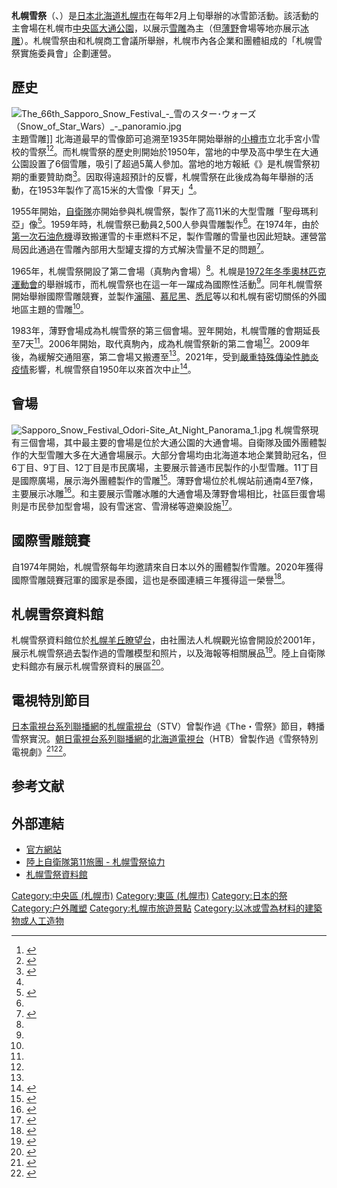 {{Infobox recurring event 
|name = 札幌雪祭<br>Sapporo Snow Festival
|image = Odori Park Sapporo Snow Festival 2007.JPG
|imagesize = 300px
|caption = 2007年2月12日雪祭现场（大通會場）
|location = {{JPN}}[[北海道|北海道]][[札幌市|札幌市]]
|years_active = 自1950年2月18日開始
|dates = 原則上是每年的2月5日至11日
|genre=雪季
|website= {{URL|https://www.snowfes.com/}}
}}

'''札幌雪祭'''（{{lang-ja|さっぽろ雪まつり、さっぽろゆきまつり}}、{{lang-en|Sapporo Snow Festival}}）是[[日本|日本]][[北海道|北海道]][[札幌市|札幌市]]在每年2月上旬舉辦的冰雪節活動。該活動的主會場在札幌市[[中央區_(札幌市)|中央區]][[大通公園|大通公園]]，以展示[[雪雕|雪雕]]為主（但[[薄野|薄野]]會場等地亦展示[[冰雕|冰雕]]）。札幌雪祭由{{link-ja|札幌市政府|札幌市役所}}和札幌商工會議所舉辦，札幌市內各企業和團體組成的「札幌雪祭實施委員會」企劃運營。

== 歷史 ==
[[File:The_66th_Sapporo_Snow_Festival_-_雪のスター･ウォーズ（Snow_of_Star_Wars）_-_panoramio.jpg|thumb]]主題雪雕]]
北海道最早的雪像節可追溯至1935年開始舉辦的[[小樽市|小樽市]]立北手宮小雪校的雪祭<ref>{{cite web|url=https://www.otaru-journal.com/2016/02/2016-0206-2/|script-title=ja:北手宮小最後の雪まつり！雪像がフィナーレ飾る|accessdate=2021-03-31|publisher={{lang|ja|小樽ジャーナル}}|language=ja|deadurl=no|archive-date=2021-03-31|archive-url=https://web.archive.org/web/20210331140534/https://www.otaru-journal.com/2016/02/2016-0206-2/}}</ref><ref>{{cite web|url=https://www.snowfes.com/about/history/70th_project/odr12.html|script-title=ja:布袋さま雪像|accessdate=2021-03-31|publisher={{lang|ja|さっぽろ雪まつり公式WEB}}|language=ja|deadurl=no|archive-date=2021-01-20|archive-url=https://web.archive.org/web/20210120103604/https://www.snowfes.com/about/history/70th_project/odr12.html}}</ref>。而札幌雪祭的歷史則開始於1950年，當地的中學及高中學生在大通公園設置了6個雪雕，吸引了超過5萬人參加。當地的地方報紙《{{link-ja|北海時報|北海タイムス}}》是札幌雪祭初期的重要贊助商<ref name="history">{{cite web|url=https://www.snowfes.com/about/history/|script-title=ja:さっぽろ雪まつりの歴史|accessdate=2021-03-31|publisher={{lang|ja|さっぽろ雪まつり公式WEB}}|language=ja|deadurl=no|archive-date=2020-02-26|archive-url=https://web.archive.org/web/20200226124104/https://www.snowfes.com/about/history/}}</ref>。因取得遠超預計的反響，札幌雪祭在此後成為每年舉辦的活動，在1953年製作了高15米的大雪像「昇天」<ref name="history"></ref>。

1955年開始，[[自衛隊|自衛隊]]亦開始參與札幌雪祭，製作了高11米的大型雪雕「聖母瑪利亞」像<ref>{{cite web|url=https://weathernews.jp/s/topics/201802/020235/|script-title=ja:【さっぽろ雪まつり】自衛隊が巨大雪像を作るワケ|accessdate=2021-03-31|publisher={{lang|ja|ウェザーニューズ}}|language=ja|deadurl=no|archive-date=2021-03-19|archive-url=https://web.archive.org/web/20210319220142/https://weathernews.jp/s/topics/201802/020235/}}</ref>。1959年時，札幌雪祭已動員2,500人參與雪雕製作<ref name="history"></ref>。在1974年，由於[[第一次石油危機|第一次石油危機]]導致搬運雪的卡車燃料不足，製作雪雕的雪量也因此短缺。運營當局因此通過在雪雕內部用大型罐支撐的方式解決雪量不足的問題<ref name="70th">{{cite web|url=https://www.snowfes.com/about/history/70th_history/|script-title=ja:さっぽろ雪まつり71年のあゆみ|accessdate=2021-03-31|publisher={{lang|ja|さっぽろ雪まつり公式WEB}}|language=ja|deadurl=no|archive-date=2020-12-14|archive-url=https://web.archive.org/web/20201214100302/https://www.snowfes.com/about/history/70th_history/}}</ref>。

1965年，札幌雪祭開設了第二會場（真駒內會場）<ref name="history"></ref>。札幌是[[1972年冬季奧林匹克運動會|1972年冬季奧林匹克運動會]]的舉辦城市，而札幌雪祭也在這一年一躍成為國際性活動<ref name="history"></ref>。同年札幌雪祭開始舉辦國際雪雕競賽，並製作[[瀋陽|瀋陽]]、[[慕尼黑|慕尼黑]]、[[悉尼|悉尼]]等以和札幌有密切關係的外國地區主題的雪雕<ref name="history"></ref>。

1983年，薄野會場成為札幌雪祭的第三個會場。翌年開始，札幌雪雕的會期延長至7天<ref name="history"></ref>。2006年開始，{{link-ja|札幌Satoland|サッポロさとらんど}}取代真駒內，成為札幌雪祭新的第二會場<ref name="70th"></ref>。2009年後，為緩解交通阻塞，第二會場又搬遷至{{link-ja|札幌社區巨蛋|札幌コミュニティドーム}}<ref name="70th"></ref>。2021年，受到[[嚴重特殊傳染性肺炎疫情|嚴重特殊傳染性肺炎疫情]]影響，札幌雪祭自1950年以來首次中止<ref>{{cite web|url=https://www3.nhk.or.jp/news/html/20201214/k10012764011000.html|script-title=ja:「さっぽろ雪まつり」はオンライン開催 事実上中止に|accessdate=2021-03-31|publisher={{lang|ja|NHK}}|language=ja|deadurl=no|archive-date=2021-01-05|archive-url=https://web.archive.org/web/20210105000600/https://www3.nhk.or.jp/news/html/20201214/k10012764011000.html}}</ref>。

== 會場 ==
[[File:Sapporo_Snow_Festival_Odori-Site_At_Night_Panorama_1.jpg|right]]
札幌雪祭現有三個會場，其中最主要的會場是位於大通公園的大通會場。自衛隊及國外團體製作的大型雪雕大多在大通會場展示。大部分會場均由北海道本地企業贊助冠名，但6丁目、9丁目、12丁目是市民廣場，主要展示普通市民製作的小型雪雕。11丁目是國際廣場，展示海外團體製作的雪雕<ref>{{cite web|url=https://www.snowfes.com/place/odori/|script-title=ja:大通会場|accessdate=2021-03-31|publisher={{lang|ja|さっぽろ雪まつり公式WEB}}|language=ja|deadurl=no|archive-date=2021-02-08|archive-url=https://web.archive.org/web/20210208223829/https://www.snowfes.com/place/odori/}}</ref>。薄野會場位於札幌站前通南4至7條，主要展示冰雕<ref>{{cite web|url=https://www.snowfes.com/place/susukino/|script-title=ja:すすきの会場|accessdate=2021-03-31|publisher={{lang|ja|さっぽろ雪まつり公式WEB}}|language=ja|deadurl=no|archive-date=2020-12-05|archive-url=https://web.archive.org/web/20201205013739/https://www.snowfes.com/place/susukino/}}</ref>。和主要展示雪雕冰雕的大通會場及薄野會場相比，社區巨蛋會場則是市民參加型會場，設有雪迷宮、雪滑梯等遊樂設施<ref>{{cite web|url=https://www.snowfes.com/place/tsudome/|script-title=ja:つどーむ会場|accessdate=2021-03-31|publisher={{lang|ja|さっぽろ雪まつり公式WEB}}|language=ja|deadurl=no|archive-date=2020-12-15|archive-url=https://web.archive.org/web/20201215165147/https://www.snowfes.com/place/tsudome/}}</ref>。

== 國際雪雕競賽 ==
自1974年開始，札幌雪祭每年均邀請來自日本以外的團體製作雪雕。2020年獲得國際雪雕競賽冠軍的國家是泰國，這也是泰國連續三年獲得這一榮譽<ref>{{cite web|url=https://www.snowfes.com/about/contest/|script-title=ja:国際雪像コンクール|accessdate=2021-03-31|publisher={{lang|ja|さっぽろ雪まつり公式WEB}}|language=ja|deadurl=no|archive-date=2021-02-03|archive-url=https://web.archive.org/web/20210203121859/https://www.snowfes.com/about/contest/}}</ref>。

== 札幌雪祭資料館 ==
札幌雪祭資料館位於[[札幌羊丘瞭望台|札幌羊丘瞭望台]]，由社團法人札幌觀光協會開設於2001年，展示札幌雪祭過去製作過的雪雕模型和照片，以及海報等相關展品<ref>{{cite web|url=https://www.hitsujigaoka.jp/facility/sapporo_snow_festival_museum/|script-title=ja:さっぽろ雪まつり資料館|accessdate=2021-03-31|publisher={{lang|ja|さっぽろ羊ヶ丘展望台}}|language=ja|deadurl=no|archive-date=2020-04-28|archive-url=https://web.archive.org/web/20200428173242/https://www.hitsujigaoka.jp/facility/sapporo_snow_festival_museum/}}</ref>。陸上自衛隊{{link-ja|真駒內駐屯地|真駒内駐屯地}}史料館亦有展示札幌雪祭資料的展區<ref>{{cite web|url=https://www.northerncross.co.jp/bunkashigen/parts/756.html|script-title=ja:真駒内駐屯地史料館|accessdate=2021-03-31|publisher={{lang|ja|北海道文化資源データベース}}|language=ja|deadurl=no|archive-date=2016-07-02|archive-url=https://web.archive.org/web/20160702091913/http://www.northerncross.co.jp/bunkashigen/parts/756.html}}</ref>。

== 電視特別節目 ==
[[日本電視網協議會|日本電視台系列聯播網]]的[[札幌電視台|札幌電視台]]（STV）曾製作過《The・雪祭》節目，轉播雪祭實況。[[全日本新聞網|朝日電視台系列聯播網]]的[[北海道電視台|北海道電視台]]（HTB）曾製作過《雪祭特別電視劇》<ref>{{cite web|url=http://www.tvdrama-db.com/drama_info/p/id-31241|script-title=ja:約束の街・札幌（約束の街　札幌）|accessdate=2021-03-31|publisher={{lang|ja|テレビドラマデータベース}}|language=ja|deadurl=no|archive-date=2021-03-31|archive-url=https://web.archive.org/web/20210331140604/https://fonts.googleapis.com/css?family=Roboto:300,400,700}}</ref><ref>{{cite web|url=http://www.tvdrama-db.com/drama_info/p/id-31881|script-title=ja:君といた街角|accessdate=2021-03-31|publisher={{lang|ja|テレビドラマデータベース}}|language=ja|deadurl=no|archive-date=2021-02-13|archive-url=https://web.archive.org/web/20210213172854/http://www.tvdrama-db.com/drama_info/p/id-31881}}</ref>。

== 参考文献 ==
{{Reflist|30em}}

== 外部連結 ==
{{Commonscat|Sapporo Snow Festival|札幌雪祭}}
*[https://www.snowfes.com/ 官方網站] {{Wayback|url=https://www.snowfes.com/ |date=20211008215919 }}
*[https://www.mod.go.jp/gsdf/nae/11d/yukimaturi.html 陸上自衛隊第11旅團 - 札幌雪祭協力] {{Wayback|url=https://www.mod.go.jp/gsdf/nae/11d/yukimaturi.html |date=20190401075222 }}
*[https://www.hitsujigaoka.jp/facility/sapporo_snow_festival_museum/ 札幌雪祭資料館] {{Wayback|url=https://www.hitsujigaoka.jp/facility/sapporo_snow_festival_museum/ |date=20200428173242 }}

[[Category:中央區_(札幌市)|Category:中央區 (札幌市)]]
[[Category:東區_(札幌市)|Category:東區 (札幌市)]]
[[Category:日本的祭|Category:日本的祭]]
[[Category:户外雕塑|Category:户外雕塑]]
[[Category:札幌市旅遊景點|Category:札幌市旅遊景點]]
[[Category:以冰或雪為材料的建築物或人工造物|Category:以冰或雪為材料的建築物或人工造物]]